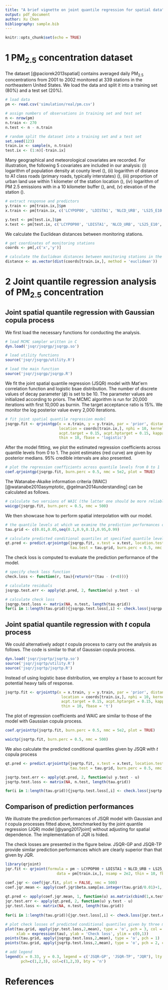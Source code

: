 ```yaml
---
title: "A brief vignette on joint quantile regression for spatial data"
output: pdf_document
author: Xu Chen
bibliography: sample.bib
---
```


```r
knitr::opts_chunk$set(echo = TRUE)
```

# 1 \hspace{2mm} $\text{PM}_{2.5}$ concentration dataset

The dataset\footnote{The dataset is available at \url{https://www.stat.berkeley.edu/users/paciorek/code/ejs/}.} [@paciorek2013spatial] contains averaged daily $\text{PM}_{2.5}$ concentrations from 2001 to 2002 monitored at 339 stations in the northeastern United States. We load the data and split it into a training set ($80\%$) and a test set ($20\%$).

```r
# load data
pm <- read.csv('simulation/real/pm.csv')

# assign numbers of observations in training set and test set
n <- nrow(pm)
n.train <- 270
n.test <- n - n.train 

# random split the dataset into a training set and a test set
set.seed(123)
train.ix <- sample(n, n.train)
test.ix <- (1:n)[-train.ix]
```

Many geographical and meteorological covariates are recorded. For illustration, the following 5 covariates are included in our analysis: (i) logarithm of population density at county level (\textsf{LCYPOP00}), (ii) logarithm of distance to A1 class roads (primary roads, typically interstates) (\textsf{LDISTA1}), (iii) proportion of urban land use within 1 kilometer of the station location (\textsf{NCLD\_URB}), (iv) logarithm of PM 2.5 emissions with in a 10 kilometer buffer (\textsf{LS25\_E10}), and, (v) elevation of the station (\textsf{ELEV\_NED}).

```r
# extract response and predictors
y.train <- pm[train.ix,]$pm
x.train <- pm[train.ix, c('LCYPOP00', 'LDISTA1', 'NLCD_URB', 'LS25_E10', 'ELEV_NED')]

y.test <- pm[test.ix,]$pm
x.test <- pm[test.ix, c('LCYPOP00', 'LDISTA1', 'NLCD_URB', 'LS25_E10', 'ELEV_NED')]
```

We calculate the Euclidean distances between monitoring stations.

```r
# get coordinates of monitoring stations
coords <- pm[,c('x','y')]

# calculate the Euclidean distances between monitoring stations in the training set
distance <- as.vector(dist(coords[train.ix,], method = 'euclidean'))
```


# 2 \hspace{2mm} Joint quantile regression analysis of $\text{PM}_{2.5}$ concentration

## Joint spatial quantile regression with Gaussian copula process

We first load the necessary functions for conducting the analysis.

```r
# load MCMC sampler written in C
dyn.load('jsqr/jsqrgp/jsqrgp.so')

# load utility functions
source('jsqr/jsqrgp/utility.R')

# load the main function
source('jsqr/jsqrgp/jsqrgp.R')
```

We fit the joint spatial quantile regression (JSQR) model with Mat\'ern correlation function and logistic bsae distribution. The number of discrete values of decay parameter ($\phi$) is set to be 10. The parameter values are initialized according to priors. The MCMC algorithm is run for 20,000 iterations with first 10,000 as burnin. The target acceptance ratio is $15\%$. We monitor the log posterior value every 2,000 iterations.

```r
# fit joint spatial quantile regression model
jsqrgp.fit <- qrjointgp(x = x.train, y = y.train, par = 'prior', distance = distance,
                        location = coords[train.ix,], nphi = 10, kernel = 'matern',
                        acpt.target = 0.15, acpt.hptarget = 0.15, kappa = 2, nsamp = 2e3,
                        thin = 10, fbase = 'logistic')
```

After the model fitting, we plot the estimated regression coefficients across quantile levels from 0 to 1. The point estimates (red curve) are given by posterior medians. 95\% credible intervals are also presented.

```r
# plot the regression coefficients across quantile levels from 0 to 1
coef.qrjointgp(jsqrgp.fit, burn.perc = 0.5, nmc = 5e2, plot = TRUE)
```

The Watanabe-Akaike information criteria (WAIC) [@watanabe2010asymptotic, @gelman2014understanding] can be calculated as follows.

```r
# calculate two versions of WAIC (the latter one should be more reliable)
waicgp(jsqrgp.fit, burn.perc = 0.5, nmc = 500)
```

We then showcase how to perform spatial interpolation with our model.

```r
# the quantile levels at which we examine the prediction performances of the model
tau.grid <- c(0.01,0.05,seq(0.1,0.9,0.1),0.95,0.99)

# calculate predicted conditional quantiles at specified quantile levels
qt.pred <- predict.qrjointgp(jsqrgp.fit, x.test = x.test, location.test = coords[test.ix,],
                             tau.test = tau.grid, burn.perc = 0.5, nmc = 5e2)
```

The check loss is computed to evaluate the prediction performance of the model.

```r
# specify check loss function
check.loss <- function(r, tau){return(r*(tau - (r<0)))}

# calculate residuals
jsqrgp.test.err <- apply(qt.pred, 2, function(u) y.test - u)

# calculate check loss
jsqrgp.test.loss <- matrix(NA, n.test, length(tau.grid))
for(i in 1:length(tau.grid)){jsqrgp.test.loss[,i] <- check.loss(jsqrgp.test.err[,i], tau.grid[i])}
```


## Joint spatial quantile regression with $t$ copula process

We could alternatively adopt $t$ copula process to carry out the analysis as follows. The code is similar to that of Gaussian copula process.

```r
dyn.load('jsqr/jsqrtp/jsqrtp.so')
source('jsqr/jsqrtp/utility.R')
source('jsqr/jsqrtp/jsqrtp.R')
```

Instead of using logistic base distribution, we employ a $t$ base to account for potential heavy tails of response.

```r
jsqrtp.fit <- qrjointtp(x = x.train, y = y.train, par = 'prior', distance = distance,
                         location = coords[train.ix,], nphi = 10, kernel = 'matern',
                         acpt.target = 0.15, acpt.hptarget = 0.15, kappa = 2, nsamp = 2e3,
                         thin = 10, fbase = 't')
```

The plot of regression coefficients and WAIC are similar to those of the model with Gaussian copula process.

```r
coef.qrjointtp(jsqrtp.fit, burn.perc = 0.5, nmc = 5e2, plot = TRUE)
```

```r
waictp(jsqrtp.fit, burn.perc = 0.5, nmc = 500)
```

We also calculate the predicted conditional quantiles given by JSQR with $t$ copula process

```r
qt.pred <- predict.qrjointtp(jsqrtp.fit, x.test = x.test, location.test = coords[test.ix,], 
                             tau.test = tau.grid, burn.perc = 0.5, nmc = 5e2)

jsqrtp.test.err <- apply(qt.pred, 2, function(u) y.test - u)
jsqrtp.test.loss <- matrix(NA, n.test, length(tau.grid))

for(i in 1:length(tau.grid)){jsqrtp.test.loss[,i] <- check.loss(jsqrtp.test.err[,i], tau.grid[i])}
```

## Comparison of prediction performances

We illustrate the prediction performances of JSQR model with Gaussian and $t$ copula processes fitted above, benchmarked by the joint quantile regression (JQR) model [@yang2017joint] without adjusting for spatial dependence. The implementation of JQR is hided. 

The check losses are presented in the figure below. JSQR-GP and JSQR-TP provide similar prediction performances which are clearly superior than that given by JQR.

```r
library(qrjoint)
jqr.fit <- qrjoint(formula = pm ~ LCYPOP00 + LDISTA1 + NLCD_URB + LS25_E10 + ELEV_NED, 
                       data = pm[train.ix,], nsamp = 2e2, thin = 10, fbase = 'logistic')

coef.jqr <- coef(jqr.fit, plot = FALSE, nmc = 500)
coef.jqr.mean <- apply(coef.jqr$beta.samp[as.integer(tau.grid/0.01)+1,,], c(1,2), mean)
  
qt.pred <- apply(coef.jqr.mean, 1, function(u) as.matrix(cbind(1,x.test))%*%u)
jqr.test.err <- apply(qt.pred, 2, function(u) y.test - u)
jqr.test.loss <- matrix(NA, n.test, length(tau.grid))
 
for(i in 1:length(tau.grid)){jqr.test.loss[,i] <- check.loss(jqr.test.err[,i], tau.grid[i])}
```

```r
# plot check losses of predicted conditional quantiles given by three models
plot(tau.grid, apply(jqr.test.loss,2,mean), type = 'o', pch = 3, col = 3,
     xlab = expression(tau), ylab = 'Check loss', ylim = c(0,1))
points(tau.grid, apply(jsqrgp.test.loss,2,mean), type = 'o', pch = 1)
points(tau.grid, apply(jsqrtp.test.loss,2,mean), type = 'o', pch = 2, col = 2)

# add legend
legend(x = 0.33, y = 0.3, legend = c('JSQR-GP', 'JSQR-TP', "JQR"), lty = 1, 
       pch=c(1,2,3), col=c(1,2,3), bty = 'n')
```

# References